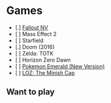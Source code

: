 = Games =

* [.] [[Fallout NV]]
* [ ] Mass Effect 2
* [ ] Starfield
* [.] Doom (2016)
* [ ] Zelda: TOTK
* [ ] Horizon Zero Dawn
* [ ] [[Pokemon Emerald (New Version)]]
* [ ] [[LOZ: The Minish Cap]]

== Want to play ==

